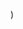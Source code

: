 
  <YouTubeLayout
    courseName="Scary Maze"
    lessonName="Name and Share!"
    path={useRouter().pathname}
    showPrev
    showNext
    videoId="8w3-7qMbMAY"
  />
)
